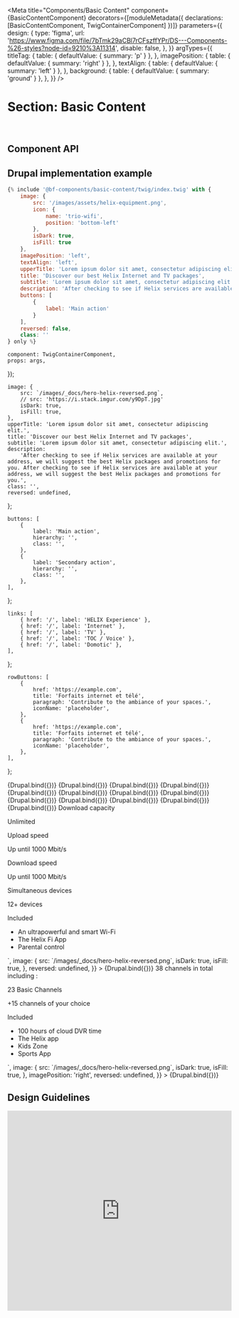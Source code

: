 
<Meta
    title="Components/Basic Content"
    component={BasicContentComponent}
    decorators={[moduleMetadata({ declarations: [BasicContentComponent, TwigContainerComponent] })]}
    parameters={{
        design: {
            type: 'figma',
            url: 'https://www.figma.com/file/7bTmk29aCBl7rCFszffYPr/DS---Components-%26-styles?node-id=9210%3A11314',
            disable: false,
        },
    }}
    argTypes={{
        titleTag: {
            table: { defaultValue: { summary: 'p' } },
        },
        imagePosition: {
            table: { defaultValue: { summary: 'right' } },
        },
        textAlign: {
            table: { defaultValue: { summary: 'left' } },
        },
        background: {
            table: { defaultValue: { summary: 'ground' } },
        },
    }}
/>

# Section: Basic Content

<br />

## Component API

<ArgsTable of={BasicContentComponent} />

## Drupal implementation example

```jsx
{% include '@bf-components/basic-content/twig/index.twig' with {
    image: {
        src: '/images/assets/helix-equipment.png',
        icon: {
            name: 'trio-wifi',
            position: 'bottom-left'
        },
        isDark: true,
        isFill: true
    },
    imagePosition: 'left',
    textAlign: 'left',
    upperTitle: 'Lorem ipsum dolor sit amet, consectetur adipiscing elit.',
    title: 'Discover our best Helix Internet and TV packages',
    subtitle: 'Lorem ipsum dolor sit amet, consectetur adipiscing elit.',
    description: 'After checking to see if Helix services are available at your address, we will suggest the best Helix packages and promotions for you. After checking to see if Helix services are available at your address, we will suggest the best Helix packages and promotions for you.',
    buttons: [
        {
            label: 'Main action'
        }
    ],
    reversed: false,
    class: ''
} only %}
```

    component: TwigContainerComponent,
    props: args,
});

    image: {
        src: `/images/_docs/hero-helix-reversed.png`,
        // src: 'https://i.stack.imgur.com/y9DpT.jpg'
        isDark: true,
        isFill: true,
    },
    upperTitle: 'Lorem ipsum dolor sit amet, consectetur adipiscing elit.',
    title: 'Discover our best Helix Internet and TV packages',
    subtitle: 'Lorem ipsum dolor sit amet, consectetur adipiscing elit.',
    description:
        'After checking to see if Helix services are available at your address, we will suggest the best Helix packages and promotions for you. After checking to see if Helix services are available at your address, we will suggest the best Helix packages and promotions for you.',
    class: '',
    reversed: undefined,
};

    buttons: [
        {
            label: 'Main action',
            hierarchy: '',
            class: '',
        },
        {
            label: 'Secondary action',
            hierarchy: '',
            class: '',
        },
    ],
};

    links: [
        { href: '/', label: 'HELIX Experience' },
        { href: '/', label: 'Internet' },
        { href: '/', label: 'TV' },
        { href: '/', label: 'TOC / Voice' },
        { href: '/', label: 'Domotic' },
    ],
};

    rowButtons: [
        {
            href: 'https://example.com',
            title: 'Forfaits internet et télé',
            paragraph: 'Contribute to the ambiance of your spaces.',
            iconName: 'placeholder',
        },
        {
            href: 'https://example.com',
            title: 'Forfaits internet et télé',
            paragraph: 'Contribute to the ambiance of your spaces.',
            iconName: 'placeholder',
        },
    ],
};

<Canvas withSource="none">
    <Story
        name="Drupal"
        height="800px"
        args={{
            elementPath: 'components/basic-content/_doc/template.drupal',
            ...commonProps,
            ...buttonsProps,
            image: null,
        }}
    >
        {Drupal.bind({})}
    </Story>
</Canvas>

<Canvas withSource="none">
    <Story
        name="Drupal - With textAlign"
        height="800px"
        args={{
            elementPath: 'components/basic-content/_doc/template.drupal',
            ...commonProps,
            ...buttonsProps,
            image: null,
            textAlign: 'center',
        }}
    >
        {Drupal.bind({})}
    </Story>
</Canvas>

<Canvas withSource="none">
    <Story
        name="Drupal - With Links"
        height="800px"
        args={{
            elementPath: 'components/basic-content/_doc/template.drupal',
            ...commonProps,
            image: null,
            ...linksProps,
        }}
    >
        {Drupal.bind({})}
    </Story>
</Canvas>

<Canvas withSource="none">
    <Story
        name="Drupal - With rowButtons"
        height="800px"
        args={{
            elementPath: 'components/basic-content/_doc/template.drupal',
            ...commonProps,
            image: null,
            ...rowButtonsProps,
        }}
    >
        {Drupal.bind({})}
    </Story>
</Canvas>

<Canvas withSource="none">
    <Story
        name="Drupal - With image"
        height="800px"
        args={{
            elementPath: 'components/basic-content/_doc/template.drupal',
            ...commonProps,
            image: {
                src: `/images/_docs/hero-helix-reversed.png`,
                isDark: true,
            },
        }}
    >
        {Drupal.bind({})}
    </Story>
</Canvas>

<Canvas withSource="none">
    <Story
        name="Drupal - With image isFill true"
        height="800px"
        args={{
            elementPath: 'components/basic-content/_doc/template.drupal',
            ...commonProps,
            image: {
                src: `/images/_docs/hero-helix-reversed.png`,
                isDark: true,
                isFill: true,
            },
        }}
    >
        {Drupal.bind({})}
    </Story>
</Canvas>

<Canvas withSource="none">
    <Story
        name="Drupal - With imagePosition right"
        height="800px"
        args={{
            elementPath: 'components/basic-content/_doc/template.drupal',
            ...commonProps,
            imagePosition: 'right',
        }}
    >
        {Drupal.bind({})}
    </Story>
</Canvas>

<Canvas withSource="none">
    <Story
        name="Drupal - With image icon position bottom-right"
        height="800px"
        args={{
            elementPath: 'components/basic-content/_doc/template.drupal',
            ...commonProps,
            image: {
                src: `/images/_docs/hero-helix-reversed.png`,
                icon: {
                    name: 'trio-wifi',
                    position: 'bottom-right',
                },
                isDark: true,
                isFill: true,
            },
        }}
    >
        {Drupal.bind({})}
    </Story>
</Canvas>

<Canvas withSource="none">
    <Story
        name="Drupal - With image icon position bottom-left"
        height="800px"
        args={{
            elementPath: 'components/basic-content/_doc/template.drupal',
            ...commonProps,
            image: {
                src: `/images/_docs/hero-helix-reversed.png`,
                icon: {
                    name: 'trio-wifi',
                    position: 'bottom-left',
                },
                isDark: true,
                isFill: true,
            },
        }}
    >
        {Drupal.bind({})}
    </Story>
</Canvas>

<Canvas withSource="none">
    <Story
        name="Drupal - With image icon position top-right"
        height="800px"
        args={{
            elementPath: 'components/basic-content/_doc/template.drupal',
            ...commonProps,
            image: {
                src: `/images/_docs/hero-helix-reversed.png`,
                icon: {
                    name: 'trio-wifi',
                    position: 'top-right',
                },
                isDark: true,
                isFill: true,
            },
        }}
    >
        {Drupal.bind({})}
    </Story>
</Canvas>

<Canvas withSource="none">
    <Story
        name="Drupal - With image icon position top-left"
        height="800px"
        args={{
            elementPath: 'components/basic-content/_doc/template.drupal',
            ...commonProps,
            image: {
                src: `/images/_docs/hero-helix-reversed.png`,
                icon: {
                    name: 'trio-wifi',
                    position: 'top-left',
                },
                isDark: true,
                isFill: true,
            },
        }}
    >
        {Drupal.bind({})}
    </Story>
</Canvas>

<Canvas withSource="none">
    <Story
        name="Drupal - With image icon position center"
        height="800px"
        args={{
            elementPath: 'components/basic-content/_doc/template.drupal',
            ...commonProps,
            image: {
                src: `/images/_docs/hero-helix-reversed.png`,
                icon: {
                    name: 'trio-wifi',
                    position: 'center',
                },
                isDark: true,
                isFill: true,
            },
        }}
    >
        {Drupal.bind({})}
    </Story>
</Canvas>

<Canvas withSource="none">
    <Story
        name="Drupal - Full"
        height="800px"
        args={{
            elementPath: 'components/basic-content/_doc/template.drupal',
            ...commonProps,
            image: {
                src: `/images/_docs/hero-helix-reversed.png`,
                icon: {
                    name: 'trio-wifi',
                    position: 'bottom-right',
                },
                isFill: true,
            },
            ...buttonsProps,
            ...linksProps,
            ...rowButtonsProps,
        }}
    >
        {Drupal.bind({})}
    </Story>
</Canvas>

<Canvas withSource="none">
    <Story
        name="Drupal - Usage example 1"
        height="800px"
        args={{
            elementPath: 'components/basic-content/_doc/template.drupal',
            title: 'Internet 100',
            description: `<p class='font-weight-bold mb-0'>Download capacity</p><p>Unlimited</p><p class='font-weight-bold mb-0'>Upload speed</p><p>Up until 1000 Mbit/s</p><p class='font-weight-bold mb-0'>Download speed</p><p>Up until 1000 Mbit/s</p><p class='font-weight-bold mb-0'>Simultaneous devices</p><p>12+ devices</p><p class='font-weight-bold'>Included</p><ul class='list-checkmark'><li class='list-checkmark__item'>An ultrapowerful and smart Wi-Fi</li><li class='list-checkmark__item'>The Helix Fi App</li><li class='list-checkmark__item'>Parental control</li></ul>`,
            image: {
                src: `/images/_docs/hero-helix-reversed.png`,
                isDark: true,
                isFill: true,
            },
            reversed: undefined,
        }}
    >
        {Drupal.bind({})}
    </Story>
</Canvas>

<Canvas withSource="none">
    <Story
        name="Drupal - Usage example 2"
        height="800px"
        args={{
            elementPath: 'components/basic-content/_doc/template.drupal',
            title: 'Helix TV',
            description: `<p class='font-weight-bold'>38 channels in total including :</p><p>23 Basic Channels</p><p>+15 channels of your choice</p><p class='font-weight-bold'>Included</p><ul class='list-checkmark'><li class='list-checkmark__item'>100 hours of cloud DVR time</li><li class='list-checkmark__item'>The Helix app</li><li class='list-checkmark__item'>Kids Zone</li><li class='list-checkmark__item'>Sports App</li></ul>`,
            image: {
                src: `/images/_docs/hero-helix-reversed.png`,
                isDark: true,
                isFill: true,
            },
            imagePosition: 'right',
            reversed: undefined,
        }}
    >
        {Drupal.bind({})}
    </Story>
</Canvas>

## Design Guidelines

<iframe
    width="100%"
    height="450"
    src="https://www.figma.com/embed?embed_host=share&url=https%3A%2F%2Fwww.figma.com%2Ffile%2F7bTmk29aCBl7rCFszffYPr%2FDS---Components-%2526-styles%3Fnode-id%3D9210%253A11314"
    frameBorder="0"
    allowFullScreen
></iframe>
